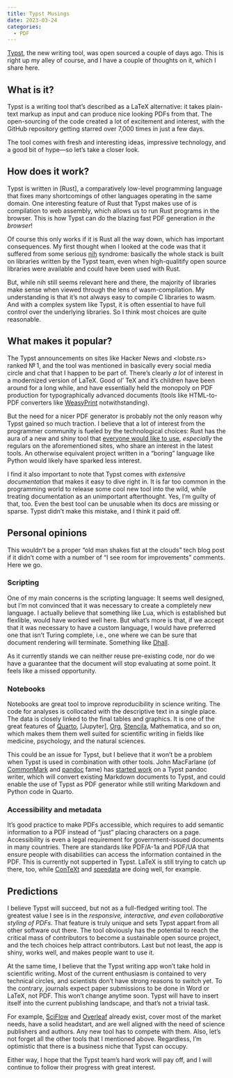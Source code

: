 ```yaml
---
title: Typst Musings
date: 2023-03-24
categories:
  - PDF
---
```


[Typst](https://typst.app), the new writing tool, was open sourced
a couple of days ago. This is right up my alley of course, and I
have a couple of thoughts on it, which I share here.

## What is it?

Typst is a writing tool that's described as a LaTeX alternative:
it takes plain-text markup as input and can produce nice looking
PDFs from that. The open-sourcing of the code created a lot of
excitement and interest, with the GitHub repository getting starred
over 7,000 times in just a few days.

The tool comes with fresh and interesting ideas, impressive
technology, and a good bit of hype—so let's take a closer look.

## How does it work?

Typst is written in [Rust], a comparatively low-level programming
language that fixes many shortcomings of other languages operating
in the same domain. One interesting feature of Rust that Typst
makes use of is compilation to web assembly, which allows us to run
Rust programs in the browser. This is how Typst can do the blazing
fast PDF generation *in the browser*!

Of course this only works if it is Rust all the way down, which
has important consequences. My first thought when I looked at the
code was that it suffered from some serious
[nih](https://en.wikipedia.org/wiki/Not_invented_here) syndrome:
basically the whole stack is built on libraries written by the
Typst team, even when high-qualitify open source libraries were
available and could have been used with Rust.

But, while nih still seems relevant here and there, the majority
of libraries make sense when viewed through the lens of
wasm-compilation. My understanding is that it's not always easy to
compile C libraries to wasm. And with a complex system like Typst,
it is often essential to have full control over the underlying
libraries. So I think most choices are quite reasonable.

## What makes it popular?

The Typst announcements on sites like Hacker News and <lobste.rs>
ranked № 1, and the tool was mentioned in basically every social
media circle and chat that I happen to be part of. There's clearly
*a lot* of interest in a modernized version of LaTeX. Good ol' TeX
and it's children have been around for a long while, and have
essentially held the monopoly on PDF production for typographically
advanced documents (tools like HTML-to-PDF converters like
[WeasyPrint] notwithstanding).

But the need for a nicer PDF generator is probably not the only
reason why Typst gained so much traction. I believe that a lot of
interest from the programmer community is fueled by the
technological choices: Rust has the aura of a new and shiny tool
that [everyone would like to use], *especially* the regulars on
the aforementioned sites, who share an interest in the latest
tools. An otherwise equivalent project written in a "boring"
language like Python would likely have sparked less interest.

I find it also important to note that Typst comes with *extensive
documentation* that makes it easy to dive right in. It is far too
common in the programming world to release some cool new tool into
the wild, while treating documentation as an unimportant
afterthought. Yes, I'm guilty of that, too. Even the best tool can
be unusable when its docs are missing or sparse. Typst didn't make
this mistake, and I think it paid off.

## Personal opinions

This wouldn't be a proper "old man shakes fist at the clouds" tech
blog post if it didn't come with a number of "I see room for
improvements" comments. Here we go.

### Scripting

One of my main concerns is the scripting language: It seems well
designed, but I'm not convinced that it was necessary to create a
completely new language. I actually believe that something like
Lua, which is established but flexlible, would have worked well
here. But what's more is that, if we accept that it was necessary
to have a custom language, I would have preferred one that isn't
Turing complete, i.e., one where we can be sure that document
rendering will terminate. Something like [Dhall].

As it currently stands we can neither reuse pre-existing code, nor
do we have a guarantee that the document will stop evaluating at
some point. It feels like a missed opportunity.

### Notebooks

Notebooks are great tool to improve reproducibility in science
writing. The code for analyses is collocated with the descriptive
text in a single place. The data is closely linked to the final
tables and graphics. It is one of the great features of [Quarto],
[Jupyter], [Org], [Stencila], Mathematica, and so on, which makes
them them well suited for scientific writing in fields like
medicine, psychology, and the natural sciences.

This could be an issue for Typst, but I believe that it won't be a
problem when Typst is used in combination with other tools. John
MacFarlane (of [CommonMark] and [pandoc] fame) has [started work]
on a Typst pandoc writer, which will convert existing
Markdown documents to Typst, and could enable the use of Typst as
PDF generator while still writing Markdown and Python code in
Quarto.

### Accessibility and metadata

It's good practice to make PDFs accessible, which requires to add
semantic information to a PDF instead of "just" placing characters
on a page. Accessibility is even a legal requirement for
government-issued documents in many countries. There are standards
like PDF/A-1a and PDF/UA that ensure people with disabilities can
access the information contained in the PDF. This is currently not
supperted in Typst. LaTeX is still trying to catch up there, too,
while [ConTeXt] and [speedata] are doing well, for example.

## Predictions

I believe Typst will succeed, but not as a full-fledged writing
tool. The greatest value I see is in the *responsive, interactive,
and even collaborative styling of PDFs*. That feature is truly
unique and sets Typst appart from all other software out there.
The tool obviously has the potential to reach the critical mass of
contributors to become a sustainable open source project, and the
tech choices help attract contributors. Last but not least, the
app is shiny, works well, and makes people want to use it.

At the same time, I believe that the Typst writing app won't take
hold in scientific writing. Most of the current enthusiasm is
contained to very technical circles, and scientists don't have
strong reasons to switch yet. To the contrary, journals expect
paper submissions to be done in Word or LaTeX, not PDF. This won't
change anytime soon. Typst will have to insert itself into the
current publishing landscape, and that's not a trivial task.

For example, [SciFlow] and [Overleaf] already exist, cover most of
the market needs, have a solid headstart, and are well aligned
with the need of science publishers and authors. Any new tool has
to compete with them. Also, let's not forget all the other tools
that I mentioned above. Regardless, I'm optimistic that there is a
business niche that Typst can occupy.

Either way, I hope that the Typst team's hard work will pay off,
and I will continue to follow their progress with great interest.

[CommonMark]: https://commonmark.org
[ConTeXt]: https://wiki.contextgarden.net/
[Dhall]: https://dhall-lang.org/
[Jypyter]: https://jupyter.org/
[Org]: https://orgmode.org/
[Overleaf]: https://overleaf.com/
[Quarto]: https://quarto.org/
[SciFlow]: https://sciflow.net/
[Stencila]: https://stenci.la/
[WeasyPrint]: https://weasyprint.org/
[pandoc]: https://pandoc.org/
[speedata]: https://speedata.de/
[started work]: https://github.com/jgm/pandoc/issues/8713
[everyone would like to use]: https://stackoverflow.blog/2023/01/26/comparing-tag-trends-with-our-most-loved-programming-languages/
